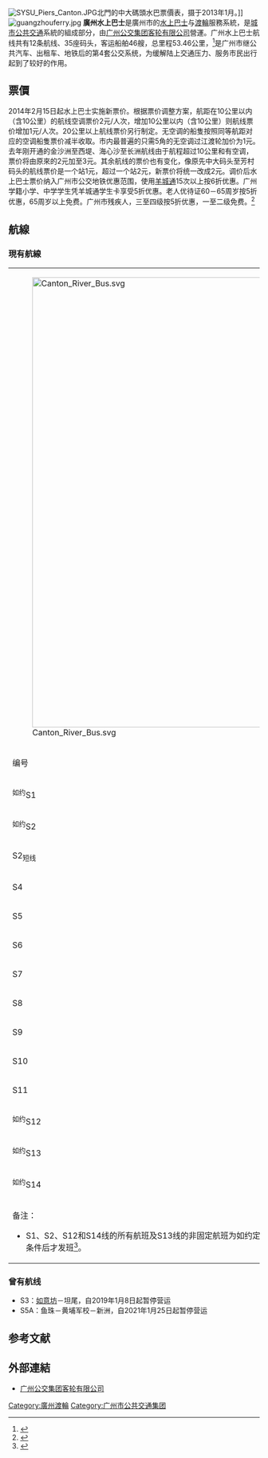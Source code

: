 [[File:SYSU_Piers_Canton.JPG|thumb]]北門的中大碼頭水巴票價表，摄于2013年1月。]]
[[File:guangzhouferry.jpg|thumb]]
'''廣州水上巴士'''是廣州市的[[水上巴士|水上巴士]]与[[渡輪|渡輪]]服務系統，是[[城市公共交通|城市公共交通]]系統的組成部分，由[[广州市公交集团客轮有限公司|广州公交集团客轮有限公司]]營運。广州水上巴士航线共有12条航线、35座码头，客运船舶46艘，总里程53.46公里，<ref>{{Cite web|title=水上巴士|url=http://www.prol.com.cn/business/lines.aspx?id=1552|work=广州公交集团客轮有限公司|accessdate=2019-04-21|archive-date=2019-04-03|archive-url=https://web.archive.org/web/20190403185216/http://www.prol.com.cn/business/lines.aspx?id=1552|dead-url=no}}</ref>是广州市继公共汽车、出租车、地铁后的第4套公交系统，为缓解陆上交通压力、服务市民出行起到了较好的作用。

== 票價 ==
2014年2月15日起水上巴士实施新票价。根据票价调整方案，航距在10公里以内（含10公里）的航线空调票价2元/人次，增加10公里以内（含10公里）则航线票价增加1元/人次。20公里以上航线票价另行制定。无空调的船隻按照同等航距对应的空调船隻票价减半收取。市内最普遍的只需5角的无空调过江渡轮加价为1元。去年刚开通的金沙洲至西堤、海心沙至长洲航线由于航程超过10公里和有空调，票价将由原來的2元加至3元。其余航线的票价也有变化，像原先中大码头至芳村码头的航线票价是一个站1元，超过一个站2元，新票价将统一改成2元。调价后水上巴士票价纳入广州市公交地铁优惠范围，使用[[羊城通|羊城通]]15次以上按6折优惠。广州学籍小学、中学学生凭羊城通学生卡享受5折优惠。老人优待证60－65周岁按5折优惠，65周岁以上免费。广州市残疾人，三至四级按5折优惠，一至二级免费。<ref>{{cite web|author=新快网|title=水上巴士今起提价 金沙洲至西堤码头升至3元|url=http://news.xkb.com.cn/guangzhou/2014/0215/306836.html|accessdate=2015-01-29|deadurl=yes|archiveurl=https://web.archive.org/web/20140809070956/http://news.xkb.com.cn/guangzhou/2014/0215/306836.html|archivedate=2014-08-09}}</ref>

== 航線 ==
=== 現有航線 ===
{| class="wikitable sortable" border="1" style="margin:auto;"
|-
|colspan="5" bgcolor="#fff"| [[File:Canton_River_Bus.svg|900px]]
|-
! 编号 !! 路线 !! 票价 !! 营运时间 !! 发班间隔
|-
! <sup>如约</sup>S1
|[[金沙洲|金沙洲]]－[[黄沙_(广州)|黄沙]]
| ¥10
| 逢工作日开行，需预约<br />金沙洲始发：7:00、8:00、17:00、18:00<br />黄沙始发：7:30、8:30、17:30、18:30
| （定点发班）
|-
! <sup>如约</sup>S2
|[[芳村|芳村]]－[[西堤码头|西堤]]－[[天字码头|天字]]－[[中大码头|中大]]
| ¥20
| 逢工作日开行，需预约<br />7:00、8:00、17:00、18:00
| （定点发班）
|-
! S2<sub>短线</sub>
| 天字－中大
| 上层：¥5<br />下层：¥2
| 天字始发：7:30-17:30<br />中大始发：7:00-17:00
| 60分钟
|-
! S4
|[[鳌洲码头|鳌洲]]－西堤
| ¥2
| 鳌洲始发：6:45–20:15<br />西堤始发：6:52–20:30
| 15分钟
|-
! S5
| 深井－新洲
| ¥1
| 深井始发：5:45–21:45<br />新洲始发：6:00–22:00
| 7:15-8:15：20分钟<br />17:40-18:30：20分钟<br />其余时间：30分钟
|-
! S6
| 黄沙－芳村
| ¥2
| 6:00-22:00
| 10分钟
|-
! S7
| 天字－[[纺织码头|纺织]]
| ¥2
| 天字始发：6:38-18:52<br />纺织始发：6:45-19:00
| 15分钟
|-
! S8
|[[省总码头|省总]]－[[堑口码头|堑口]]
| ¥2
| 省总始发：7:08–18:40<br />堑口始发：7:00–18:30
| 15分钟
|-
! S9
| 白蚬壳－[[白鹤洞|白鹤洞]]
| ¥2
| 白蚬壳始发：6:00–19:50<br />白鹤洞始发：6:10–20:00
| 7:00-8:45：20分钟<br />17:00-18:40：20分钟<br />其余时间：30分钟，视情况加班
|-
! S10
| 鱼珠－[[长洲岛_(广州)|长洲]]
| ¥2
| 鱼珠始发：5:45–23:50<br />长洲始发：5:45–24:00
| 6:00-8:30：20分钟<br />17:00-20:00：20分钟<br />其余时间：30分钟
|-
! S11
| [[海心沙_(天河区)|海心沙]]－中大
| 上层：¥5<br />下层：¥2
| 中大始发：7:30-17:30<br />海心沙始发：8:00-18:00
| 60分钟
|-
! <sup>如约</sup>S12
| 长洲－鱼珠－海心沙
| 上层：¥5<br />下层：¥3
| 需预约<br />长洲→鱼珠：7:00、7:30、8:00<br />海心沙→鱼珠：17:30、18:00、18:30
| （定点发班）
|-
! <sup>如约</sup>S13
| [[南浦島|南浦]]锦绣半岛－黄沙
| 上层：¥5<br />下层：¥3
| 7:05-18:25<br />工作日固定航班：<br />南浦始发：7:05、7:45<br />黄沙始发：17:45、18:25<br />其余航班均需预约
| 9:00-17:00：60分钟<br />其余时间：40-45分钟
|-
! <sup>如约</sup>S14
| [[石围塘街道|石围塘]]→黄沙→[[大坦沙|坦尾]]→石围塘
| ¥2
| 需预约<br />7:00-18:15
| 45分钟
|-
| colspan="5" |备注：
* S1、S2、S12和S14线的所有航班及S13线的非固定航班为如约定制航线，需提前1-3天在手机应用程序预约、并满足一定人数的开班条件后才发班<ref>{{Cite web|title=水上巴士|url=http://www.prol.com.cn/business/lines.aspx?id=1552|accessdate=2020-01-04|work=广州公交集团客轮有限公司|archive-date=2019-04-03|archive-url=https://web.archive.org/web/20190403185216/http://www.prol.com.cn/business/lines.aspx?id=1552|dead-url=no}}</ref>。
|}

=== 曾有航线 ===
* S3：[[如意坊碼頭|如意坊]]－坦尾，自2019年1月8日起暂停营运
* S5A：鱼珠－黄埔军校－新洲，自2021年1月25日起暂停营运

== 参考文献 ==
{{reflist}}

== 外部連結 ==
* [http://www.prol.com.cn/ 广州公交集团客轮有限公司] {{Wayback|url=http://www.prol.com.cn/ |date=20190403185012 }}
{{珠三角交通}}
{{广州}}
[[Category:廣州渡輪|Category:廣州渡輪]]
[[Category:广州市公共交通集团|Category:广州市公共交通集团]]